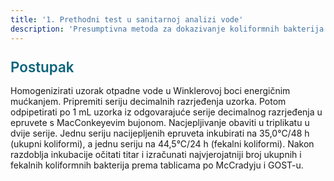 ```yaml
---
title: '1. Prethodni test u sanitarnoj analizi vode'
description: 'Presumptivna metoda za dokazivanje koliformnih bakterija'
---
```



<h3 style="color: #096279; font-size: 1.4rem; font-weight: 600; margin: 1.5rem 0 1rem 0;">Postupak</h3>

Homogenizirati uzorak otpadne vode u Winklerovoj boci energičnim mućkanjem. Pripremiti seriju decimalnih razrjeđenja uzorka. Potom odpipetirati po 1 mL uzorka iz odgovarajuće serije decimalnog razrjeđenja u epruvete s MacConkeyevim bujonom. Nacjepljivanje obaviti u triplikatu u dvije serije. Jednu seriju nacijepljenih epruveta inkubirati na 35,0°C/48 h (ukupni koliformi), a jednu seriju na 44,5°C/24 h (fekalni koliformi). Nakon razdoblja inkubacije očitati titar i izračunati najvjerojatniji broj ukupnih i fekalnih koliformnih bakterija prema tablicama po McCradyju i GOST-u.
